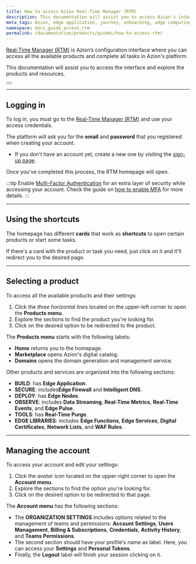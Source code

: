 ```yaml
---
title: How to access Azion Real-Time Manager (RTM)
description: This documentation will assist you to access Azion's interface and explore the products and resources.
meta_tags: Azion, edge application, journey, onboarding, edge computing
namespace: docs_guide_access_rtm
permalink: /documentation/products/guides/how-to-access-rtm/
---
```


[Real-Time Manager (RTM)](https://manager.azion.com/) is Azion’s configuration interface where you can access all the available products and complete all tasks in Azion's platform. 

This documentation will assist you to access the interface and explore the products and resources.


<Button href="/en/documentation/products/guides/getting-to-know-real-time-manager/" text="go to RTM reference" variant="secondary"> 

</Button>

---

## Logging in

To log in, you must go to the [Real-Time Manager (RTM)](https://manager.azion.com/) and use your access credentials.

The platform will ask you for the **email** and **password** that you registered when creating your account.
- If you don’t have an account yet, create a new one by visiting the [sign-up page](https://manager.azion.com/signup/).

Once you've completed this process, the RTM homepage will open.

:::tip
Enable [Multi⁠-⁠Factor Authentication](/en/documentation/products/accounts/multi-factor-authentication/) for an extra layer of security while accessing your account. Check the guide on [how to enable MFA](/en/documentation/products/guides/multi-factor-authentication/) for more details.
:::

---

## Using the shortcuts

The homepage has different **cards** that work as **shortcuts** to open certain products or start some tasks.

If there's a card with the product or task you need, just click on it and it'll redirect you to the desired page.

---

## Selecting a product

To access all the available products and their settings:

1. Click the *three horizontal lines* located on the upper-left corner to open the **Products menu**.
2. Explore the sections to find the product you're looking for.
3. Click on the desired option to be redirected to the product.

The **Products menu** starts with the following labels:

- **Home** returns you to the homepage.
- **Marketplace** opens Azion's digital catalog.
- **Domains** opens the domain generation and management service.

Other products and services are organized into the following sections:

- **BUILD**: has **Edge Application**.
- **SECURE**: includes**Edge Firewall** and **Intelligent DNS**.
- **DEPLOY**: has **Edge Nodes**.
- **OBSERVE**: includes **Data Streaming**, **Real-Time Metrics**, **Real-Time Events**, and **Edge Pulse**.
- **TOOLS**: has **Real-Time Purge**.
- **EDGE LIBRARIES**: includes **Edge Functions**, **Edge Services**, **Digital Certificates**, **Network Lists**, and **WAF Rules**. 

---

## Managing the account

To access your account and edit your settings:

1. Click the *avatar icon* located on the upper-right corner to open the **Account menu**.
2. Explore the sections to find the option you're looking for.
3. Click on the desired option to be redirected to that page.

The **Account menu** has the following sections:

- The **ORGANIZATION SETTINGS** includes options related to the management of teams and permissions: **Account Settings**, **Users Management**, **Billing & Subscriptions**, **Credentials**, **Activity History**, and **Teams Permissions**.
- The second section should have your profile's name as label. Here, you can access your **Settings** and **Personal Tokens**.
- Finally, the **Logout** label will finish your session clicking on it.
